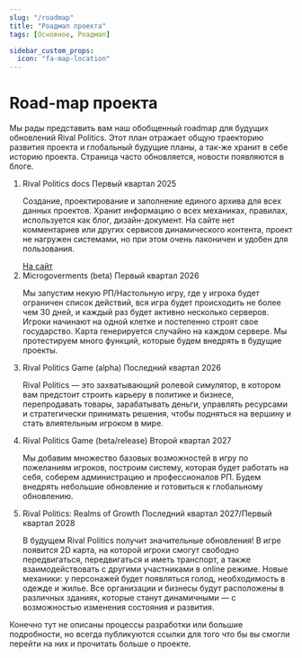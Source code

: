 ```yaml
---
slug: "/roadmap"
title: "Роадмап проекта"
tags: [Основное, Роадмап]

sidebar_custom_props:
  icon: "fa-map-location"
---
```


# <i class="fa-solid fa-map-location"></i> Road-map проекта

Мы рады представить вам наш обобщенный roadmap для будущих обновлений Rival Politics. Этот план отражает общую траекторию развития проекта и глобальный будущие планы, а так-же хранит в себе историю проекта. Страница часто обновляется, новости появляются в блоге.

<div class="mt-[30px]">
<ol >
  <li class="border-l-2 border-y-0 border-r-0 border-solid border-green-600">
    <div class="md:flex flex-start ml-[1px]">
      <div class="bg-green-600 w-6 h-6 min-w-6 min-h-6 flex items-center justify-center rounded-full -ml-3.5">
        <i class="roadmap-icon active fa-solid fa-check"></i>
      </div>
      <div class="block p-6 rounded-lg border-solid border-gray-300 border-[1px] bg-gray-200/50 shadow-sm ml-6 mb-10">
        <div class="flex justify-between mb-4">
          <span class="font-bold text-green-600 text-sm">Rival Politics docs</span>
          <span class="font-medium text-green-600 ease-in-out text-sm">Первый квартал 2025</span>
        </div>
        <p class="text-gray-700 mb-6">Создание, проектирование и заполнение единого архива для всех данных проектов. Хранит информацию о всех механиках, правилах, используется как блог, дизайн-документ. На сайте нет комментариев или других сервисов динамического контента, проект не нагружен системами, но при этом очень лаконичен и удобен для пользования.</p>
        <a href='/' class="cursor-pointer inline-block px-4 py-1.5 bg-green-600 text-white font-medium text-xs leading-tight uppercase rounded shadow-md hover:bg-green-700 hover:text-white hover:shadow-lg focus:bg-greene-700 focus:shadow-lg focus:outline-none focus:ring-0 active:bg-green-800 active:shadow-lg transition duration-150 ease-in-out" data-mdb-ripple="true">На сайт</a>
      </div>
    </div>
  </li>
  <li class="border-l-2 border-y-0 border-r-0 border-dashed dash border-gray-600">
    <div class="md:flex flex-start ml-[1px]">
      <div class="bg-gray-400 w-6 h-6 min-w-6 min-h-6 flex items-center justify-center rounded-full -ml-3.5">
        <i class="roadmap-icon active fa-solid fa-xmark"></i>
      </div>
      <div class="block p-6 rounded-lg border-solid border-gray-300 border-[1px] bg-gray-200/50 shadow-sm ml-6 mb-10">
        <div class="flex justify-between mb-4">
          <span class="font-bold text-gray-600 text-sm">Microgoverments (beta)</span>
          <span class="font-medium text-gray-600 ease-in-out text-sm">Первый квартал 2026</span>
        </div>
        <p class="text-gray-400 mb-6">Мы запустим некую РП/Настольную игру, где у игрока будет ограничен список действий, вся игра будет происходить не более чем 30 дней, и каждый раз будет активно несколько серверов. Игроки начинают на одной клетке и постепенно строят свое государство. Карта генерируется случайно на каждом сервере. Мы протестируем много функций, которые будем внедрять в будущие проекты.</p>
      </div>
    </div>
  </li>
 <li class="border-l-2 border-y-0 border-r-0 border-dashed dash border-gray-600">
    <div class="md:flex flex-start ml-[1px]">
      <div class="bg-gray-400 w-6 h-6 min-w-6 min-h-6 flex items-center justify-center rounded-full -ml-3.5">
        <i class="roadmap-icon active fa-solid fa-xmark"></i>
      </div>
      <div class="block p-6 rounded-lg border-solid border-gray-300 border-[1px] bg-gray-200/50 shadow-sm ml-6 mb-10">
        <div class="flex justify-between mb-4">
          <span class="font-bold text-gray-600 text-sm">Rival Politics Game (alpha)</span>
          <span class="font-medium text-gray-600 ease-in-out text-sm">Последний квартал 2026</span>
        </div>
        <p class="text-gray-400 mb-6">Rival Politics — это захватывающий ролевой симулятор, в котором вам предстоит строить карьеру в политике и бизнесе, перепродавать товары, зарабатывать деньги, управлять ресурсами и стратегически принимать решения, чтобы подняться на вершину и стать влиятельным игроком в мире.</p>
      </div>
    </div>
  </li>
  <li class="border-l-2 border-y-0 border-r-0 border-dashed dash border-gray-600">
    <div class="md:flex flex-start ml-[1px]">
      <div class="bg-gray-400 w-6 h-6 min-w-6 min-h-6 flex items-center justify-center rounded-full -ml-3.5">
        <i class="roadmap-icon active fa-solid fa-xmark"></i>
      </div>
      <div class="block p-6 rounded-lg border-solid border-gray-300 border-[1px] bg-gray-200/50 shadow-sm ml-6 mb-10">
        <div class="flex justify-between mb-4">
          <span class="font-bold text-gray-600 text-sm">Rival Politics Game (beta/release)</span>
          <span class="font-medium text-gray-600 ease-in-out text-sm">Второй квартал 2027</span>
        </div>
        <p class="text-gray-400 mb-6">Мы добавим множество базовых возможностей в игру по пожеланиям игроков, построим систему, которая будет работать на себя, соберем администрацию и профессионалов РП. Будем внедрять небольшие обновление и готовиться к глобальному обновлению.</p>
      </div>
    </div>
  </li>
  <li class="border-l-2 border-y-0 border-r-0 border-none dash border-gray-600">
    <div class="md:flex flex-start ml-[1px]">
      <div class="bg-gray-400 w-6 h-6 min-w-6 min-h-6 flex items-center justify-center rounded-full -ml-3.5">
        <i class="roadmap-icon active fa-solid fa-xmark"></i>
      </div>
      <div class="block p-6 rounded-lg border-solid border-gray-300 border-[1px] bg-gray-200/50 shadow-sm    ml-6 mb-10">
        <div class="flex justify-between mb-4">
          <span class="font-bold text-gray-600 text-sm">Rival Politics: Realms of Growth</span>
          <span class="font-medium text-gray-600 ease-in-out text-sm">Последний квартал 2027/Первый квартал 2028</span>
        </div>
        <p class="text-gray-400 mb-6">В будущем Rival Politics получит значительные обновления! В игре появится 2D карта, на которой игроки смогут свободно передвигаться, передвигаться и иметь транспорт, а также взаимодействовать с другими участниками в online режиме. Новые механики: у персонажей будет появляться голод, необходимость в одежде и жилье. Все организации и бизнесы будут расположены в различных зданиях, которые станут динамичными — с возможностью изменения состояния и развития.</p>
      </div>
    </div>
  </li>
</ol>
</div>

Конечно тут не описаны процессы разработки или большие подробности, но всегда публикуются ссылки для того что бы вы смогли перейти на них и прочитать больше о проекте.